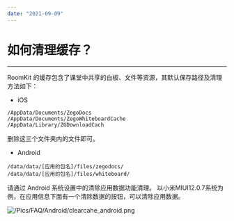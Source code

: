 ```yaml
---
date: "2021-09-09"
---
```

# 如何清理缓存？
---

RoomKit 的缓存包含了课堂中共享的白板、文件等资源，其默认保存路径及清理方法如下：

- iOS
```
/AppData/Documents/ZegoDocs 
/AppData/Documents/ZegoWhiteboardCache 
/AppData/Library/ZGDownloadCach
```
删除这三个文件夹内的文件即可。

- Android
```
/data/data/[应用的包名]/files/zegodocs/
/data/data/[应用的包名]/files/whiteboard/
```
请通过 Android 系统设置中的清除应用数据功能清理。
以小米MIUI12.0.7系统为例，在应用信息下面有一个清除数据的按钮，可以清除应用数据。

![/Pics/FAQ/Android/clearcahe_android.png](https://doc-media.zego.im/sdk-doc/Pics/FAQ/Android/clearcahe_android.png)